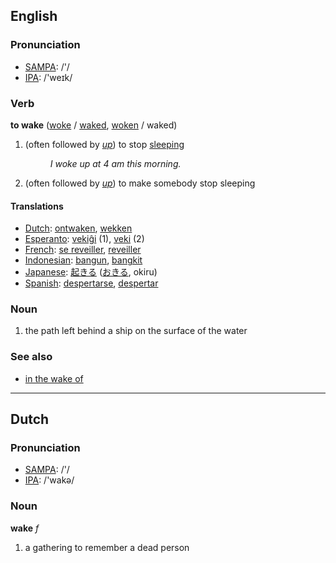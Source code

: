 ==English==

=== Pronunciation ===
*[[w:SAMPA|SAMPA]]: /'/
*[[w:IPA|IPA]]: /'weɪk/

===Verb===

'''to wake''' ([[woke]] / [[waked]], [[woken]] / waked)

# (often followed by ''[[up]]'') to stop [[sleep]]ing
#:''I woke up at 4 am this morning.''
# (often followed by ''[[up]]'') to make somebody stop sleeping

====Translations====
*[[Dutch]]: [[ontwaken]], [[wekken]]
*[[Esperanto]]: [[vekiĝi]] (1), [[veki]] (2)
*[[French]]: [[se reveiller]], [[reveiller]]
*[[Indonesian]]: [[bangun]], [[bangkit]]
*[[Japanese]]: [[起きる]] ([[おきる]], okiru)
*[[Spanish]]: [[despertarse]], [[despertar]]

===Noun===

# the path left behind a ship on the surface of the water

===See also===
*[[in the wake of]]

----

==Dutch==

=== Pronunciation ===
*[[w:SAMPA|SAMPA]]: /'/
*[[w:IPA|IPA]]: /'wakə/

=== Noun ===

'''wake''' ''f''

# a gathering to remember a dead person